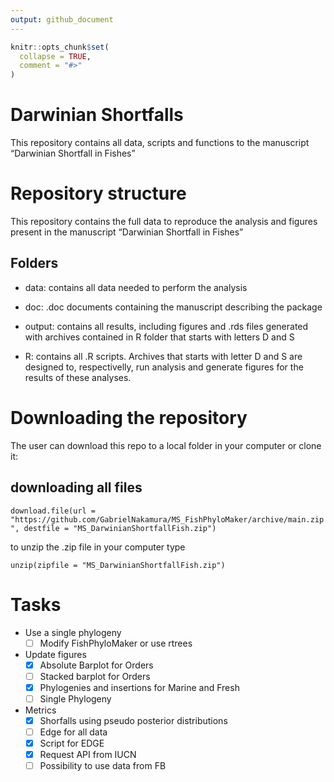 ```yaml
---
output: github_document
---
```


<!-- README.md is generated from README.Rmd. Please edit that file -->

```r
knitr::opts_chunk$set(
  collapse = TRUE,
  comment = "#>"
)
```

# Darwinian Shortfalls

This repository contains all data, scripts and functions to the manuscript "Darwinian Shortfall in Fishes"

# Repository structure
This repository contains the full data to reproduce the analysis and figures present in the manuscript "Darwinian Shortfall in Fishes"

## Folders 

- data: contains all data needed to perform the analysis

- doc: .doc documents containing the manuscript describing the package

- output: contains all results, including figures and .rds files generated with archives contained in R folder that starts with letters D and S

- R: contains all .R scripts. Archives that starts with letter D and S are designed to, respectivelly, run analysis and generate figures for the results of these analyses.

# Downloading the repository

The user can download this repo to a local folder in your computer or clone it:

## downloading all files

`download.file(url = "https://github.com/GabrielNakamura/MS_FishPhyloMaker/archive/main.zip", destfile = "MS_DarwinianShortfallFish.zip")`

to unzip the .zip file in your computer type

`unzip(zipfile = "MS_DarwinianShortfallFish.zip")`

# Tasks 

- Use a single phylogeny
    - [ ] Modify FishPhyloMaker or use rtrees 
    
- Update figures
    - [X] Absolute Barplot for Orders 
    - [ ] Stacked barplot for Orders
    - [X] Phylogenies and insertions for Marine and Fresh
    - [ ] Single Phylogeny

- Metrics 
    - [X] Shorfalls using pseudo posterior distributions 
    - [ ] Edge for all data
    - [X] Script for EDGE
    - [X] Request API from IUCN
    - [ ] Possibility to use data from FB


